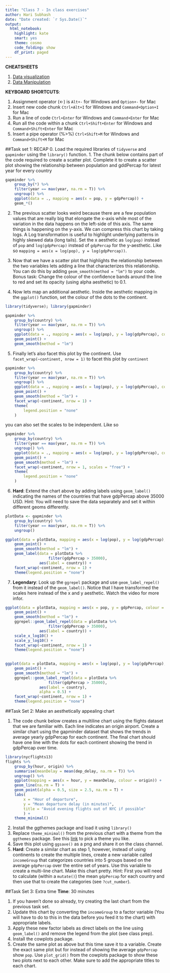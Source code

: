```yaml
---
title: "Class 7 - In class exercises"
author: Hari Subhash
date: "Date created: `r Sys.Date()`"
output:
  html_notebook:
    highlight: kate
    smart: yes
    theme: cosmo
    code_folding: show
    df_print: paged
---
```

**CHEATSHEETS**

1. [Data visualization](https://github.com/rstudio/cheatsheets/blob/master/data-visualization-2.1.pdf)
2. [Data Manipulation](https://github.com/rstudio/cheatsheets/blob/master/data-transformation.pdf)

**KEYBOARD SHORTCUTS**:

1. Assignment operator (<-) is `Alt+-` for Windows and `Option+-` for Mac
2. Insert new code chunk `Ctrl+Alt+I` for Windows and `Command+Option+I` for Mac
3. Run a line of code `Ctrl+Enter` for Windows and `Command+Enter` for Mac
4. Run all the code within a chunk `Ctrl+Shift+Enter` for Windows and `Command+Shift+Enter` for Mac
5. Insert a pipe operator (%>%) `Ctrl+Shift+M` for Windows and `Command+Shift+M` for Mac

##Task set 1: RECAP
0. Load the required libraries of `tidyverse` and `gapminder` using the `library()` function.
1. The chunk below contains part of the code required to create a scatter plot. Complete it to create a scatter plot showing the relationship between population and gddPercap for latest year for every country

```r
gapminder %>% 
    group_by(*) %>% 
    filter(year == max(year, na.rm = T)) %>% 
    ungroup() %>% 
    ggplot(data = ., mapping = aes(x = pop, y = gdpPercap)) +
    geom_*()
```

2. The previous scatter looks weird because there are a few population values that are really big that elongate the x-axis while most of the variation in the data happens on the left-side of this axis. The same things is happening on the y-axis. We can compress this chart by taking logs. A Log transformation is useful to highlight underlying patterns in highly skewed data (long tails). Set the x aesthetic as `log(pop)` instead of `pop` and `log(gdpPercap)` instead of `gdpPercap` for the y-aesthetic. Like so `mapping = aes(x = log(pop), y = log(gdpPercap))`.

3. Now that we have a scatter plot that highlights the relationship between the two variables lets adding a line that characterizes this relationship. You can do this by adding `geom_smooth(method = "lm")` to your code. Bonus task: Change the colour of the confidence bands around the line to red and set its opacity (using alpha aesthetic) to 0.1.

4. Now lets map an additional aesthetic. Inside the aesthetic mapping in the `ggplot()` function, set the colour of the dots to the continent.
```r
library(tidyverse); library(gapminder)

gapminder %>% 
    group_by(country) %>% 
    filter(year == max(year, na.rm = T)) %>% 
    ungroup() %>% 
    ggplot(data = ., mapping = aes(x = log(pop), y = log(gdpPercap), colour = continent)) +
    geom_point() +
    geom_smooth(method = "lm")
```



5. Finally let's also facet this plot by the continent. Use `facet_wrap(~continent, nrow = 1)` to facet this plot by `continent`

```r
gapminder %>% 
    group_by(country) %>% 
    filter(year == max(year, na.rm = T)) %>% 
    ungroup() %>% 
    ggplot(data = ., mapping = aes(x = log(pop), y = log(gdpPercap), colour = continent)) +
    geom_point() +
    geom_smooth(method = "lm") +
    facet_wrap(~continent, nrow = 1) +
    theme(
        legend.position = "none"
    )
```

you can also set the scales to be independent. Like so

```r
gapminder %>% 
    group_by(country) %>% 
    filter(year == max(year, na.rm = T)) %>% 
    ungroup() %>% 
    ggplot(data = ., mapping = aes(x = log(pop), y = log(gdpPercap), colour = continent)) +
    geom_point() +
    geom_smooth(method = "lm") +
    facet_wrap(~continent, nrow = 1, scales = "free") +
    theme(
        legend.position = "none"
    )
```


6. **Hard**: Extend the chart above by adding labels using `geom_label()` indicating the names of the countries that have gdpPercap above 35000 USD. Hint: You will need to save the data separately and set it within different geoms differently.

```r
plotData <- gapminder %>% 
    group_by(country) %>% 
    filter(year == max(year, na.rm = T)) %>% 
    ungroup()

ggplot(data = plotData, mapping = aes(x = log(pop), y = log(gdpPercap), colour = continent)) +
    geom_point() +
    geom_smooth(method = "lm") +
    geom_label(data = plotData %>% 
                   filter(gdpPercap > 35000),
               aes(label = country)) +
    facet_wrap(~continent, nrow = 1) +
    theme(legend.position = "none")
```


7. **Legendary**: Look up the `ggrepel` package and use `geom_label_repel()` from it instead of the `geom_label()`.
Notice that I have transformed the scales here instead of the x and y aesthetic. Watch the video for more infor.
```r
ggplot(data = plotData, mapping = aes(x = pop, y = gdpPercap, colour = continent)) +
    geom_point() +
    geom_smooth(method = "lm") +
    ggrepel::geom_label_repel(data = plotData %>% 
                   filter(gdpPercap > 35000),
               aes(label = country)) +
    scale_x_log10() +
    scale_y_log10() +
    facet_wrap(~continent, nrow = 1) +
    theme(legend.position = "none")
    
```

```r
ggplot(data = plotData, mapping = aes(x = log(pop), y = log(gdpPercap), colour = continent)) +
    geom_point() +
    geom_smooth(method = "lm") +
    ggrepel::geom_label_repel(data = plotData %>% 
                   filter(gdpPercap > 35000),
               aes(label = country),
               alpha = 0.5) +
    facet_wrap(~continent, nrow = 1) +
    theme(legend.position = "none")
```


##Task Set 2: Make an aesthetically appealing chart

1. The code chunk below creates a multiline chart using the flights dataset that we are familiar with. Each line indicates an origin airport. Create a similar chart using the gapminder dataset that shows the trends in average yearly gdpPercap for each continent. The final chart should have one line with the dots for each continent showing the trend in gdpPercap over time.

```r
library(nycflights13)
flights %>%
    group_by(hour, origin) %>%
    summarise(meanDelay = mean(dep_delay, na.rm = T)) %>%
    ungroup() %>% 
    ggplot(mapping = aes(x = hour, y = meanDelay, colour = origin)) +
    geom_line(na.rm = T) +
    geom_point(alpha = 0.5, size = 2.5, na.rm = T) +
    labs(
        x = "Hour of departure",
        y = "Mean departure delay (in minutes)",
        title = "Avoid evening flights out of NYC if possible"
        ) +
    theme_minimal()
```

2. Install the ggthemes package and load it using `library()`
3. Replace `theme_minimal()` from the previous chart with a theme from the `ggthemes` package. See this [link](https://yutannihilation.github.io/allYourFigureAreBelongToUs/ggthemes/) to pick a theme you like.
4. Save this plot using `ggsave()` as a png and share it on the class channel.
5. **Hard**: Create a similar chart as step 1, however, instead of using continents to create the multiple lines, create a new variable called `incomeGroup` that categorizes countries into 5 groups based on the average `gdpPercap` over the entire set of years. Use this variable to create a multi-line chart. Make this chart pretty. Hint: First you will need to calculate (within a `mutate()`) the mean `gdpPercap` for each country and then use that to create the categories (see `?cut_number`).

##Task Set 3: Extra time
**Time**: 30 minutes

1. If you haven't done so already, try creating the last chart from the previous task set.
2. Update this chart by converting the `incomeGroup` to a factor variable (You will have to do to this in the data before you feed it to the chart) with appropriate labels.
3. Apply these new factor labels as direct labels on the line using `geom_label()` and remove the legend from the plot (see class prep).
4. Install the cowplots package.
5. Create the same plot as above but this time save it to a variable. Create the exact same plot but for instead of showing the average `gdpPercap` show `pop`. Use `plot_grid()` from the cowplots package to show these two plots next to each other. Make sure to add the appropriate titles to each chart.


